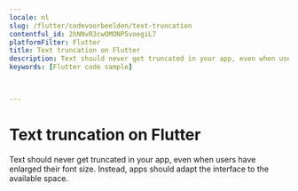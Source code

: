 ```yaml
---
locale: nl
slug: /flutter/codevoorbeelden/text-truncation
contentful_id: 2hNNvR3cwOMONP5voegiL7
platformFilter: Flutter
title: Text truncation on Flutter
description: Text should never get truncated in your app, even when users have enlarged their font size.
keywords: [Flutter code sample]


	
---
```


# Text truncation on Flutter

Text should never get truncated in your app, even when users have enlarged their font size. Instead, apps should adapt the interface to the available space.

<CodeSample id="text-truncation" locale="nl" platform="flutter"/>